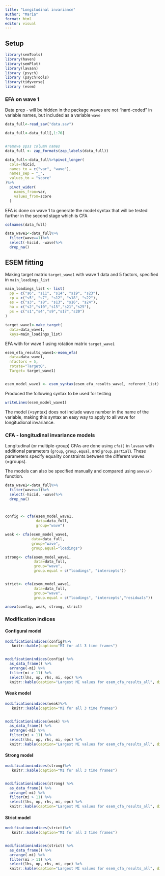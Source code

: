 ```yaml
---
title: "Longitudinal invariance"
author: "Maria"
format: html
editor: visual
---
```


## Setup

```r
library(semTools)
library(haven)
library(semPlot)
library(lavaan)
library (psych)
library (psychTools)
library(tidyverse)
library (esem)

```

### EFA on wave 1 

Data prep - will be hidden in the package
waves are not "hard-coded" in variable names, but included as a variable `wave`

```r
data_full<-read_sav("data.sav")

data_full<-data_full[,1:76]


#remove spss column names
data_full <- zap_formats(zap_labels(data_full))

data_full<-data_full%>%pivot_longer(
  cols=!hicid,
  names_to = c("var", "wave"),
  names_sep = "_",
  values_to = "score"
)%>%
  pivot_wider(
    names_from=var,
    values_from=score
  )
```

EFA is done on wave 1 to generate the model syntax that will be tested further in the second stage which is CFA

```r

colnames(data_full)

data_wave1<-data_full%>%
  filter(wave==1)%>%
  select(-hicid, -wave)%>%
  drop_na()
```


## ESEM fitting 

Making target matrix `target_wave1` with wave 1 data and 5 factors, specified in `main_loadings_list`

```r
main_loadings_list <- list(
  pp = c("s6", "s11", "s14", "s19", "s23"),
  cp = c("s5", "s7", "s12", "s18", "s22"),
  es = c("s3", "s8", "s13", "s16", "s24"),
  ha = c("s2","s10","s15","s21","s25"),
  ps = c("s1","s4","s9","s17","s20")
)

target_wave1<-make_target(
  data=data_wave1, 
  keys=main_loadings_list)
```

EFA with for wave 1 using rotation matrix `target_wave1`

```r
esem_efa_results_wave1<-esem_efa(
  data=data_wave1,
  nfactors = 5,
  rotate="TargetQ",
  Target= target_wave1)


esem_model_wave1 <- esem_syntax(esem_efa_results_wave1, referent_list)
```

Produced the following syntax to be used for testing

```r
writeLines(esem_model_wave1)
```
The model (=syntax) does not include wave number in the name of the variable, making this syntax an easy way to apply to all wave for longitudional invariance.

### CFA - longitudinal invariance models

Longitudinal (or multiple-group) CFAs are done using `cfa()` in `lavaan` with additional parameters (`group`, `group.equal`, and `group.partial`). These parameters specify equality constraints between the different waves (=groups).

The models can also be specified manually and compared using `anova()` function.

```r

data_wave1<-data_full%>%
  filter(wave==1)%>%
  select(-hicid, -wave)%>%
  drop_na()



config <- cfa(esem_model_wave1, 
              data=data_full, 
              group="wave") 

weak <- cfa(esem_model_wave1,
            data=data_full, 
            group="wave",
            group.equal="loadings")

strong<- cfa(esem_model_wave1,
             data=data_full, 
             group="wave",
             group.equal = c("loadings", "intercepts"))


strict<- cfa(esem_model_wave1,
             data=data_full, 
             group="wave", 
             group.equal = c("loadings", "intercepts","residuals"))

anova(config, weak, strong, strict) 

```
### Modification indices

#### Configural model

```r
modificationindices(config)%>%
   knitr::kable(caption="MI for all 3 time frames")


modificationindices(config) %>%
  as_data_frame() %>%
  arrange(-mi) %>%
  filter(mi > 11) %>%
  select(lhs, op, rhs, mi, epc) %>%
  knitr::kable(caption="Largest MI values for esem_cfa_results_all", digits=3)
```

#### Weak model

```r
modificationindices(weak)%>%
   knitr::kable(caption="MI for all 3 time frames")


modificationindices(weak) %>%
  as_data_frame() %>%
  arrange(-mi) %>%
  filter(mi > 11) %>%
  select(lhs, op, rhs, mi, epc) %>%
  knitr::kable(caption="Largest MI values for esem_cfa_results_all", digits=3)
```

#### Strong model

```r
modificationindices(strong)%>%
   knitr::kable(caption="MI for all 3 time frames")


modificationindices(strong) %>%
  as_data_frame() %>%
  arrange(-mi) %>%
  filter(mi > 11) %>%
  select(lhs, op, rhs, mi, epc) %>%
  knitr::kable(caption="Largest MI values for esem_cfa_results_all", digits=3)
```

#### Strict model

```r
modificationindices(strict)%>%
   knitr::kable(caption="MI for all 3 time frames")


modificationindices(strict) %>%
  as_data_frame() %>%
  arrange(-mi) %>%
  filter(mi > 11) %>%
  select(lhs, op, rhs, mi, epc) %>%
  knitr::kable(caption="Largest MI values for esem_cfa_results_all", digits=3)
```